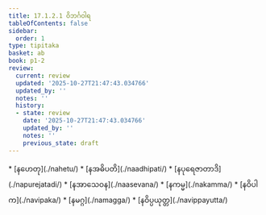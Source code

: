 ```yaml
---
title: 17.1.2.1 ဝိဘင်္ဂဝါရ
tableOfContents: false
sidebar:
  order: 1
type: tipitaka
basket: ab
book: p1-2
review:
  current: review
  updated: '2025-10-27T21:47:43.034766'
  updated_by: ''
  notes: ''
  history:
  - state: review
    date: '2025-10-27T21:47:43.034766'
    updated_by: ''
    notes: ''
    previous_state: draft
---
```



<ReviewStatus review={frontmatter.review} showDetails={true} />

<HypothesisAnnotation frontmatter={frontmatter} />

<DynamicBreadcrumb />



<TableOfContents book="p1-2" section="17.1.2.1">
* [နဟေတု](./nahetu/)
* [နအဓိပတိ](./naadhipati/)
* [နပုရေဇာတာဒိ](./napurejatadi/)
* [နအာသေဝန](./naasevana/)
* [နကမ္မ](./nakamma/)
* [နဝိပါက](./navipaka/)
* [နမဂ္ဂ](./namagga/)
* [နဝိပ္ပယုတ္တ](./navippayutta/)
</TableOfContents>